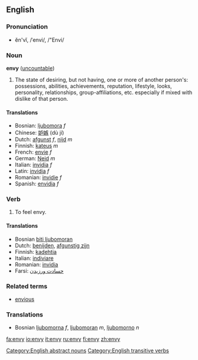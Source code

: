 ==English==

===Pronunciation===
*ĕn'vĭ, /ˈenvi/, /"Envi/

===Noun===
'''envy''' ([[uncountable]])

# The state of desiring, but not having, one or more of another person's: possessions, abilities, achievements, reputation, lifestyle, looks, personality, relationships, group-affiliations, etc. especially if mixed with dislike of that person.

====Translations====
*Bosnian: [[ljubomora]] ''f''
*Chinese: [[妒嫉]] (dù jí)
*Dutch: [[afgunst]] ''f'', [[nijd]] ''m''
*Finnish: [[kateus]] ''m''
*French: [[envie]] ''f''
*German: [[Neid]] ''m''
*Italian: [[invidia]] ''f''
*Latin: [[invidia]] ''f''
*Romanian: [[invidie]] ''f''
*Spanish: [[envidia]] ''f''

===Verb===
{{en-infl-reg-consonant-y|env|y|}}

# To feel envy.

====Translations====
*Bosnian [[biti ljubomoran]]
*Dutch: [[benijden]], [[afgunstig zijn]]
*Finnish: [[kadehtia]]
*Italian: [[indiviare]]
*Romanian: [[invidia]]
*Farsi: [[حسادت ورزیدن]]

===Related terms===
*[[envious]]

===Translations===
*Bosnian [[ljubomorna]] ''f'', [[ljubomoran]] ''m'', [[ljubomorno]] ''n''

[[Category:English abstract nouns]][[Category:English transitive verbs]]

[[fa:envy]]
[[io:envy]]
[[it:envy]]
[[ru:envy]]
[[fi:envy]]
[[zh:envy]]